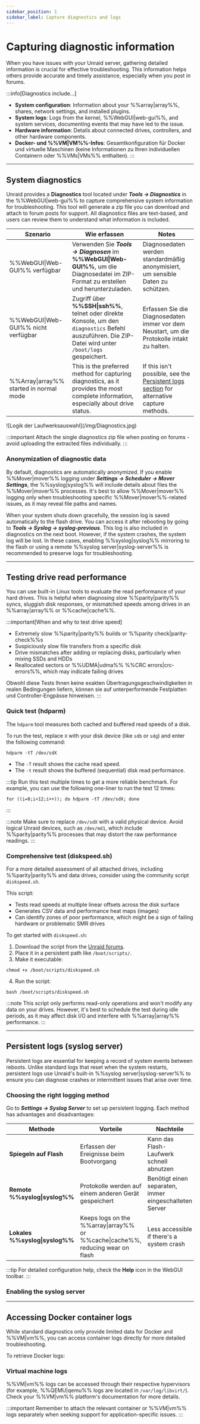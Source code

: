 ```yaml
---
sidebar_position: 1
sidebar_label: Capture diagnostics and logs
---
```



# Capturing diagnostic information

When you have issues with your Unraid server, gathering detailed information is crucial for effective troubleshooting. This information helps others provide accurate and timely assistance, especially when you post in forums.

:::info[Diagnostics include...]

- **System configuration**: Information about your %%array|array%%, shares, network settings, and installed plugins.
- **System logs**: Logs from the kernel, %%WebGUI|web-gui%%, and system services, documenting events that may have led to the issue.
- **Hardware information**: Details about connected drives, controllers, and other hardware components.
- **Docker- und %%VM|VM%%-Infos**: Gesamtkonfiguration für Docker und virtuelle Maschinen (keine Informationen zu Ihren individuellen Containern oder %%VMs|VMs%% enthalten).
  :::

---

## System diagnostics

Unraid provides a **Diagnostics** tool located under ***Tools → Diagnostics*** in the %%WebGUI|web-gui%% to capture comprehensive system information for troubleshooting. This tool will generate a zip file you can download and attach to forum posts for support. All diagnostics files are text-based, and users can review them to understand what information is included.

| Szenario                                | Wie erfassen                                                                                                                                            | Notes                                                                                                                      |
| --------------------------------------- | ------------------------------------------------------------------------------------------------------------------------------------------------------- | -------------------------------------------------------------------------------------------------------------------------- |
| %%WebGUI\|Web-GUI%% verfügbar           | Verwenden Sie ***Tools → Diagnosen*** im **%%WebGUI\|Web-GUI%%**, um die Diagnosedatei im ZIP-Format zu erstellen und herunterzuladen.                  | Diagnosedaten werden standardmäßig anonymisiert, um sensible Daten zu schützen.                                            |
| %%WebGUI\|Web-GUI%% nicht verfügbar     | Zugriff über **%%SSH\|ssh%%**, telnet oder direkte Konsole, um den `diagnostics` Befehl auszuführen. Die ZIP-Datei wird unter `/boot/logs` gespeichert. | Erfassen Sie die Diagnosedaten immer vor dem Neustart, um die Protokolle intakt zu halten.                                 |
| %%Array\|array%% started in normal mode | This is the preferred method for capturing diagnostics, as it provides the most complete information, especially about drive status.                    | If this isn't possible, see the [Persistent logs section](#persistent-logs-syslog-server) for alternative capture methods. |

<div style={{ margin: 'auto', maxWidth: '600px', display: 'flex', flexDirection: 'column', alignItems: 'center' }}>
  ![Logik der Laufwerksauswahl](/img/Diagnostics.jpg)
</div>

:::important
Attach the single diagnostics zip file when posting on forums - avoid uploading the extracted files individually.
:::

### Anonymization of diagnostic data

By default, diagnostics are automatically anonymized. If you enable %%Mover|mover%% logging under ***Settings → Scheduler → Mover Settings***, the %%syslog|syslog%% will include details about files the %%Mover|mover%% processes. It's best to allow %%Mover|mover%% logging only when troubleshooting specific %%Mover|mover%%-related issues, as it may reveal file paths and names.

When your system shuts down gracefully, the session log is saved automatically to the flash drive. You can access it after rebooting by going to ***Tools → Syslog → syslog-previous***. This log is also included in diagnostics on the next boot. However, if the system crashes, the system log will be lost. In these cases, enabling %%syslog|syslog%% mirroring to the flash or using a remote %%syslog server|syslog-server%% is recommended to preserve logs for troubleshooting.

---

## Testing drive read performance

You can use built-in Linux tools to evaluate the read performance of your hard drives. This is helpful when diagnosing slow %%parity|parity%% syncs, sluggish disk responses, or mismatched speeds among drives in an %%array|array%% or %%cache|cache%%.

:::important[When and why to test drive speed]

- Extremely slow %%parity|parity%% builds or %%parity check|parity-check%%s
- Suspiciously slow file transfers from a specific disk
- Drive mismatches after adding or replacing disks, particularly when mixing SSDs and HDDs
- Reallocated sectors or %%UDMA|udma%% %%CRC errors|crc-errors%%, which may indicate failing drives

Obwohl diese Tests Ihnen keine exakten Übertragungsgeschwindigkeiten in realen Bedingungen liefern, können sie auf unterperformende Festplatten und Controller-Engpässe hinweisen.
:::

### Quick test (hdparm)

The `hdparm` tool measures both cached and buffered read speeds of a disk.

To run the test, replace `X` with your disk device (like `sdb` or `sdg`) and enter the following command:

```
hdparm -tT /dev/sdX
```

- The `-T` result shows the cache read speed.
- The `-t` result shows the buffered (sequential) disk read performance.

:::tip
Run this test multiple times to get a more reliable benchmark. For example, you can use the following one-liner to run the test 12 times:

```
for ((i=0;i<12;i++)); do hdparm -tT /dev/sdX; done
```

:::

:::note
Make sure to replace `/dev/sdX` with a valid physical device. Avoid logical Unraid devices, such as `/dev/md1`, which include %%parity|parity%% processes that may distort the raw performance readings.
:::

### Comprehensive test (diskspeed.sh)

For a more detailed assessment of all attached drives, including %%parity|parity%% and data drives, consider using the community script `diskspeed.sh`.

This script:

- Tests read speeds at multiple linear offsets across the disk surface
- Generates CSV data and performance heat maps (images)
- Can identify zones of poor performance, which might be a sign of failing hardware or problematic SMR drives

To get started with `diskspeed.sh`:

1. Download the script from the [Unraid forums](https://forums.unraid.net/topic/31073-disk-speed-test-graphs-disk-bottlenecks-identified-see-how-fast-your-disks-can-really-go/).
2. Place it in a persistent path like `/boot/scripts/`.
3. Make it executable:

```
chmod +x /boot/scripts/diskspeed.sh
```

4. Run the script:

```
bash /boot/scripts/diskspeed.sh
```

:::note
This script only performs read-only operations and won't modify any data on your drives. However, it's best to schedule the test during idle periods, as it may affect disk I/O and interfere with %%array|array%% performance.
:::

---

## Persistent logs (syslog server)

Persistent logs are essential for keeping a record of system events between reboots. Unlike standard logs that reset when the system restarts, persistent logs use Unraid's built-in %%syslog server|syslog-server%% to ensure you can diagnose crashes or intermittent issues that arise over time.

### Choosing the right logging method

Go to ***Settings → Syslog Server*** to set up persistent logging. Each method has advantages and disadvantages:

| Methode                        | Vorteile                                                                       | Nachteile                                              | Best for                                    |
| ------------------------------ | ------------------------------------------------------------------------------ | ------------------------------------------------------ | ------------------------------------------- |
| **Spiegeln auf Flash**         | Erfassen der Ereignisse beim Bootvorgang                                       | Kann das Flash-Laufwerk schnell abnutzen               | Kurzzeitdiagnostik (einige Tage)            |
| **Remote %%syslog\|syslog%%**  | Protokolle werden auf einem anderen Gerät gespeichert                          | Benötigt einen separaten, immer eingeschalteten Server | Langzeitüberwachung (Wochen bis Monate)     |
| **Lokales %%syslog\|syslog%%** | Keeps logs on the %%array\|array%% or %%cache\|cache%%, reducing wear on flash | Less accessible if there's a system crash              | Continuous logging without external devices |

:::tip
For detailed configuration help, check the **Help** icon in the WebGUI toolbar.
:::

### Enabling the syslog server

<Tabs>
  <TabItem value="Spiegeln" label="Spiegeln auf Flash" default>
    <SyslogMirror />
  </TabItem>

  <TabItem value="remote" label="Remote-Syslog-Server">
    <SyslogRemote />
  </TabItem>

  <TabItem value="lokal" label="Lokaler Syslog-Server">
    <SyslogLocal />
  </TabItem>
</Tabs>

---

## Accessing Docker container logs

While standard diagnostics only provide limited data for Docker and %%VM|vm%%, you can access container logs directly for more detailed troubleshooting.

To retrieve Docker logs:

<Tabs>
  <TabItem value="via-webgui" label="Über WebGUI" default>
    <DockerLogsViaWebGUI />
  </TabItem>

  <TabItem value="Befehlszeile" label="Über die Befehlszeile">
    <DockerLogsCommandLine />
  </TabItem>

  <TabItem value="peristent" label="Persistentes Logging">
    <DockerLogsPersistent />
  </TabItem>
</Tabs>

### Virtual machine logs

%%VM|vm%% logs can be accessed through their respective hypervisors (for example, %%QEMU|qemu%% logs are located in `/var/log/libvirt/`). Check your %%VM|vm%% platform's documentation for more details.

:::important
Remember to attach the relevant container or %%VM|vm%% logs separately when seeking support for application-specific issues.
:::
